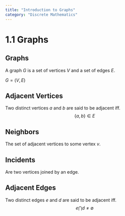 ```yaml
---
title: "Introduction to Graphs"
category: "Discrete Mathematics"
---
```


# 1.1 Graphs

## Graphs
A graph *G* is a set of vertices *V* and a set of edges *E*.

$G = (V, E)$

## Adjacent Vertices
Two distinct vertices *a* and *b* are said to be adjacent iff. 
$$\{a,b\} \in E$$

## Neighbors
The set of adjacent vertices to some vertex *v*.

## Incidents
Are two vertices joined by an edge.

## Adjacent Edges
Two distinct edges *e* and *d* are said to be adjacent iff. 
$$e \bigcap d \neq \emptyset$$